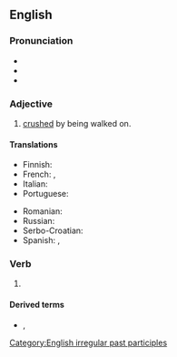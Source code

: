 ==English==

===Pronunciation===
* {{IPA|en|/ˈtɹɑdən/}}
* {{audio|en|En-us-trodden.ogg|Audio (US)}}
* {{rhymes|en|ɒdən}}

===Adjective===
{{en-adj}}

# [[crushed]] by being walked on.

====Translations====
{{trans-top|crushed by being walked on}}
* Finnish: {{t|fi|tallottu}}
* French: {{t+|fr|piétiné|m}}, {{t+|fr|piétinée|f}}
* Italian: {{t+|it|calpestato}}
* Portuguese: {{t|pt|pisado}}
{{trans-mid}}
* Romanian: {{t+|ro|bătătorit}}
* Russian: {{t|ru|расто́птан}}
* Serbo-Croatian: {{t|sh|pogažen}}
* Spanish: {{t+|es|hollado}}, {{t+|es|pisoteado}}
{{trans-bottom}}

===Verb===
{{head|en|verb form}}

# {{past participle of|en|tread|nocat=1}}

====Derived terms====
* {{l|en|down-trodden}}, {{l|en|downtrodden}}

[[Category:English irregular past participles]]